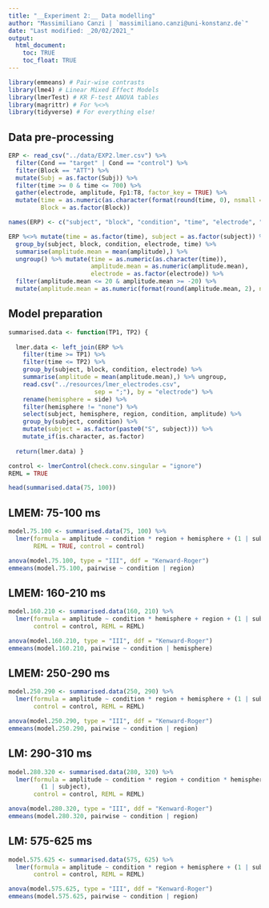 ```yaml
---
title: "__Experiment 2:__ Data modelling"
author: "Massimiliano Canzi | `massimiliano.canzi@uni-konstanz.de`"
date: "Last modified: _20/02/2021_"
output: 
  html_document:
    toc: TRUE
    toc_float: TRUE
---
```


```r
library(emmeans) # Pair-wise contrasts
library(lme4) # Linear Mixed Effect Models
library(lmerTest) # KR F-test ANOVA tables
library(magrittr) # For %<>%
library(tidyverse) # For everything else! 
```

## Data pre-processing

```r
ERP <- read_csv("../data/EXP2.lmer.csv") %>%
  filter(Cond == "target" | Cond == "control") %>%
  filter(Block == "ATT") %>%
  mutate(Subj = as.factor(Subj)) %>%
  filter(time >= 0 & time <= 700) %>%
  gather(electrode, amplitude, Fp1:T8, factor_key = TRUE) %>%
  mutate(time = as.numeric(as.character(format(round(time, 0), nsmall = 0))),
         Block = as.factor(Block))

names(ERP) <- c("subject", "block", "condition", "time", "electrode", "amplitude")
```

```r
ERP %<>% mutate(time = as.factor(time), subject = as.factor(subject)) %>%
  group_by(subject, block, condition, electrode, time) %>% 
  summarise(amplitude.mean = mean(amplitude),) %>% 
  ungroup() %>% mutate(time = as.numeric(as.character(time)), 
                       amplitude.mean = as.numeric(amplitude.mean), 
                       electrode = as.factor(electrode)) %>%
  filter(amplitude.mean <= 20 & amplitude.mean >= -20) %>%
  mutate(amplitude.mean = as.numeric(format(round(amplitude.mean, 2), nsmall = 2)))
```

## Model preparation

```r
summarised.data <- function(TP1, TP2) {
  
  lmer.data <- left_join(ERP %>%
    filter(time >= TP1) %>%
    filter(time <= TP2) %>%
    group_by(subject, block, condition, electrode) %>%
    summarise(amplitude = mean(amplitude.mean),) %>% ungroup,
    read.csv("../resources/lmer_electrodes.csv", 
                        sep = ";"), by = "electrode") %>% 
    rename(hemisphere = side) %>%
    filter(hemisphere != "none") %>%
    select(subject, hemisphere, region, condition, amplitude) %>%
    group_by(subject, condition) %>%
    mutate(subject = as.factor(paste0("S", subject))) %>%
    mutate_if(is.character, as.factor)
  
  return(lmer.data) }
```

```r
control <- lmerControl(check.conv.singular = "ignore")
REML = TRUE
```

```r
head(summarised.data(75, 100))
```

## LMEM: 75-100 ms

```r
model.75.100 <- summarised.data(75, 100) %>% 
  lmer(formula = amplitude ~ condition * region + hemisphere + (1 | subject), 
       REML = TRUE, control = control)
```

```r
anova(model.75.100, type = "III", ddf = "Kenward-Roger")
emmeans(model.75.100, pairwise ~ condition | region)
```

## LMEM: 160-210 ms

```r
model.160.210 <- summarised.data(160, 210) %>% 
  lmer(formula = amplitude ~ condition * hemisphere + region + (1 | subject), 
       control = control, REML = REML)
```

```r
anova(model.160.210, type = "III", ddf = "Kenward-Roger")
emmeans(model.160.210, pairwise ~ condition | hemisphere)
``` 

## LMEM: 250-290 ms

```r
model.250.290 <- summarised.data(250, 290) %>% 
  lmer(formula = amplitude ~ condition * region + hemisphere + (1 | subject), 
       control = control, REML = REML)
```

```r
anova(model.250.290, type = "III", ddf = "Kenward-Roger")
emmeans(model.250.290, pairwise ~ condition | region)
```

## LM: 290-310 ms

```r
model.280.320 <- summarised.data(280, 320) %>%
  lmer(formula = amplitude ~ condition * region + condition * hemisphere + 
         (1 | subject), 
       control = control, REML = REML)
```

```r
anova(model.280.320, type = "III", ddf = "Kenward-Roger")
emmeans(model.280.320, pairwise ~ condition | region)
```

## LM: 575-625 ms

```r
model.575.625 <- summarised.data(575, 625) %>%
  lmer(formula = amplitude ~ condition * region + hemisphere + (1 | subject), 
       control = control, REML = REML)
```

```r
anova(model.575.625, type = "III", ddf = "Kenward-Roger")
emmeans(model.575.625, pairwise ~ condition | region)
```
